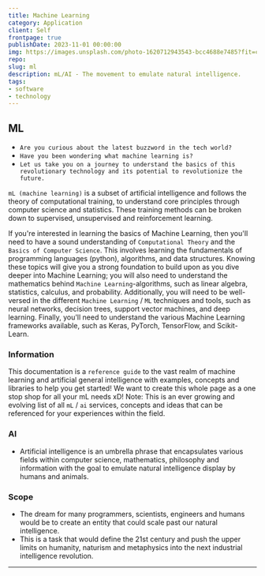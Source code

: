```yaml
---
title: Machine Learning
category: Application
client: Self
frontpage: true
publishDate: 2023-11-01 00:00:00
img: https://images.unsplash.com/photo-1620712943543-bcc4688e7485?fit=crop&w=1400&h=700&q=75
repo:
slug: ml
description: mL/AI - The movement to emulate natural intelligence.
tags:
- software
- technology
---
```





<MDXLayer title={frontmatter.title} description={frontmatter.description}>
<Widget img={frontmatter.img} skeleton={false}>

<MDXHero content={frontmatter} />


<MDXJS>

## ML
  - `Are you curious about the latest buzzword in the tech world?` 
  - `Have you been wondering what machine learning is?`
  - `Let us take you on a journey to understand the basics of this revolutionary technology and its potential to revolutionize the future.` 

`mL (machine learning)` is a subset of artificial intelligence and follows the theory of computational training, to understand core principles through computer science and statistics.
These training methods can be broken down to supervised, unsupervised and reinforcement learning.

If you're interested in learning the basics of Machine Learning, then you'll need to have a sound understanding of `Computational Theory` and the `Basics of Computer Science`.
This involves learning the fundamentals of programming languages (python), algorithms, and data structures. 
Knowing these topics will give you a strong foundation to build upon as you dive deeper into Machine Learning; you will also need to understand the mathematics behind `Machine Learning`-algorithms, such as linear algebra, statistics, calculus, and probability. 
Additionally, you will need to be well-versed in the different `Machine Learning` / `ML` techniques and tools, such as neural networks, decision trees, support vector machines, and deep learning.
Finally, you'll need to understand the various Machine Learning frameworks available, such as Keras, PyTorch, TensorFlow, and Scikit-Learn.

### Information

This documentation is a `reference guide` to the vast realm of machine learning and artificial general intelligence with examples, concepts and libraries to help you get started!
We want to create this whole page as a one stop shop for all your mL needs xD!
Note: This is an ever growing and evolving list of all `mL` / `ai` services, concepts and ideas that can be referenced for your experiences within the field.

### AI
  - Artificial intelligence is an umbrella phrase that encapsulates various fields within computer science, mathematics, philosophy and information with the goal to emulate natural intelligence display by humans and animals.

### Scope
  - The dream for many programmers, scientists, engineers and humans would be to create an entity that could scale past our natural intelligence. 
  - This is a task that would define the 21st century and push the upper limits on humanity, naturism and metaphysics into the next industrial intelligence revolution.


* * *




</MDXJS>

<ModelGlob />

<ServicesGlob />

<PromptGlob />

<NotesGlob />

</Widget>
</MDXLayer>